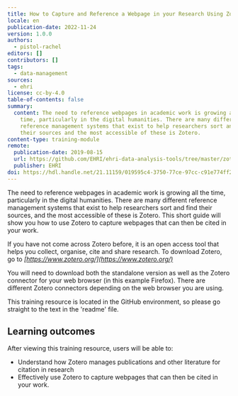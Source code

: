 ```yaml
---
title: How to Capture and Reference a Webpage in your Research Using Zotero
locale: en
publication-date: 2022-11-24
version: 1.0.0
authors:
  - pistol-rachel
editors: []
contributors: []
tags:
  - data-management
sources:
  - ehri
license: cc-by-4.0
table-of-contents: false
summary:
  content: The need to reference webpages in academic work is growing all the
    time, particularly in the digital humanities. There are many different
    reference management systems that exist to help researchers sort and find
    their sources and the most accessible of these is Zotero.
content-type: training-module
remote:
  publication-date: 2019-08-15
  url: https://github.com/EHRI/ehri-data-analysis-tools/tree/master/zotero
  publisher: EHRI
doi: https://hdl.handle.net/21.11159/019595c4-3750-77ce-97cc-c91e774ff205
---
```

The need to reference webpages in academic work is growing all the time, particularly in the digital humanities. There are many different reference management systems that exist to help researchers sort and find their sources, and the most accessible of these is Zotero. This short guide will show you how to use Zotero to capture webpages that can then be cited in your work.

If you have not come across Zotero before, it is an open access tool that helps you collect, organise, cite and share research. To download Zotero, go to *[https://www.zotero.org/](https://www.zotero.org/)*

You will need to download both the standalone version as well as the Zotero connector for your web browser (in this example Firefox). There are different Zotero connectors depending on the web browser you are using.

<Callout kind="note">
  This training resource is located in the GitHub environment, so please go straight to the text in the 'readme' file.
</Callout>

## Learning outcomes

After viewing this training resource, users will be able to:

* Understand how Zotero manages publications and other literature for citation in research
* Effectively use Zotero to capture webpages that can then be cited in your work.

<ExternalResource title="Interested in learning more?" subtitle="Check out How to capture and reference a webpage in your research using Zotero" url="https://github.com/EHRI/ehri-data-analysis-tools/tree/master/zotero" />
